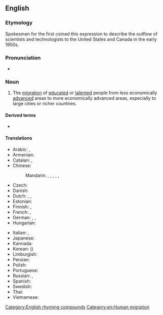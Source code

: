 ==English==

===Etymology===
Spokesmen for the {{w|Royal Society of London}} first coined this expression to describe the outflow of scientists and technologists to the United States and Canada in the early 1950s.

===Pronunciation===
{{wikipedia}}
* {{enPR|brānʹ-drān}}

===Noun===
{{en-noun}}

# The [[migration]] of [[educated]] or [[talented]] people from less economically [[advanced]] areas to more economically advanced areas, especially to large cities or richer countries.
#: {{ant|en|brain gain}}

====Derived terms====
* {{l|en|reverse brain drain}}

====Translations====
{{trans-top|emigration of educated people}}
* Arabic: {{t|ar|هِجْرَة الأَدْمِغَة|f}}, {{t|ar|هِجْرَة العُقُول|f}}
* Armenian: {{t+|hy|ուղեղների արտահոսք}}
* Catalan: {{t|ca|fuga de cervells|f}}, {{t|ca|fugida de cervells|f}}
* Chinese:
*: Mandarin: {{t+|cmn|人才外流|tr=réncái wàiliú}}, {{t|cmn|才外流|tr=cáiwàiliú}}, {{t|cmn|頭腦流出}}, {{t|cmn|头脑流出|tr=tóunǎo liúchū}}, {{t|cmn|精英流逝|tr=jīngyīng liúshì}}, {{t+|cmn|人才流失|tr=réncái liúshī}}
* Czech: {{t|cs|odliv mozků|m}}
* Danish: {{t-needed|da}}
* Dutch: {{t+|nl|braindrain|m}}, {{t|nl|hersenvlucht|m|f}}, {{t|nl|kennisvlucht|m|f}}
* Estonian: {{t|et|ajude äravool}}
* Finnish: {{t+|fi|aivovuoto}}, {{t|fi|aivovienti}}
* French: {{t|fr|fuite des cerveaux|f}}, {{qualifier|Quebec}} {{t|fr|exode des cerveaux|m}}
* German: {{t+|de|Braindrain|m}}, {{t|de|Gehirn-Abfluss|m}}, {{t|de|Talentschwund|m}}
* Hungarian: {{t|hu|agyelszívás}}
{{trans-mid}}
* Italian: {{t|it|fuga dei cervelli|f}}, {{t|it|fuga di cervelli|f}}
* Japanese: {{t|ja|頭脳流出|tr=ずのうりゅうしゅつ, zunō ryūshutsu}}
* Kannada: {{t+|kn|ಪ್ರತಿಭಾ ಪಲಾಯನ}}
* Korean: {{t|ko|두뇌유출|tr=dunoe yuchul}} ({{t|ko|頭腦流出}})
* Limburgish: {{t+|li|briekingsdrieëg|m}}
* Persian: {{t|fa|فرار مغزها|tr=farâr-e mağz-hâ}}
* Polish: {{t|pl|drenaż mózgów|m}}
* Portuguese: {{t|pt|fuga de cérebros|f}}
* Russian: {{t+|ru|уте́чка мозго́в|f}}, {{t|ru|уте́чка умо́в|f}}
* Spanish: {{t|es|fuga de cerebros|f}}
* Swedish: {{t+|sv|kompetensflykt|c}}
* Thai: {{t+|th|สมองไหล}}
* Vietnamese: {{t|vi|chảy máu chất xám}}
{{trans-bottom}}

{{catlangname|en|reduplications}}

[[Category:English rhyming compounds]]
[[Category:en:Human migration]]